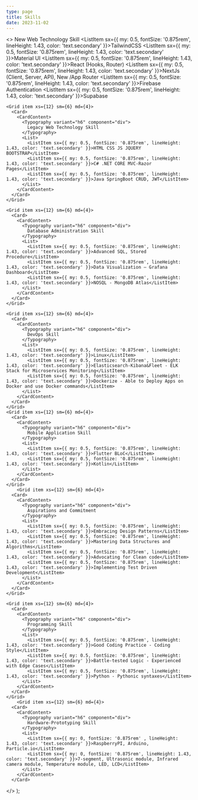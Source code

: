 ```yaml
---
type: page
title: Skills
date: 2023-11-02
---
```



  <>
  <Grid container spacing={2}>
    <Grid item xs={12} sm={6} md={4}>
      <Card>
        <CardContent>
          <Typography variant="h6" component="div">
            New Web Technology Skill
          </Typography>
          <List>
            <ListItem sx={{ my: 0.5, fontSize: '0.875rem', lineHeight: 1.43, color: 'text.secondary' }}>TailwindCSS</ListItem>
            <ListItem sx={{ my: 0.5, fontSize: '0.875rem', lineHeight: 1.43, color: 'text.secondary' }}>Material UI</ListItem>
            <ListItem sx={{ my: 0.5, fontSize: '0.875rem', lineHeight: 1.43, color: 'text.secondary' }}>React (Hooks, Router)</ListItem>
            <ListItem sx={{ my: 0.5, fontSize: '0.875rem', lineHeight: 1.43, color: 'text.secondary' }}>NextJs (Client, Server, API), New /App Router</ListItem>
            <ListItem sx={{ my: 0.5, fontSize: '0.875rem', lineHeight: 1.43, color: 'text.secondary' }}>Firebase Authentication</ListItem>
            <ListItem sx={{ my: 0.5, fontSize: '0.875rem', lineHeight: 1.43, color: 'text.secondary' }}>Supabase</ListItem>
          </List>
        </CardContent>
      </Card>
    </Grid>

    <Grid item xs={12} sm={6} md={4}>
      <Card>
        <CardContent>
          <Typography variant="h6" component="div">
            Legacy Web Technology Skill 
          </Typography>
          <List>
            <ListItem sx={{ my: 0.5, fontSize: '0.875rem', lineHeight: 1.43, color: 'text.secondary' }}>HTML CSS JS JQUERY BOOTSTRAP</ListItem>
            <ListItem sx={{ my: 0.5, fontSize: '0.875rem', lineHeight: 1.43, color: 'text.secondary' }}>C# .NET CORE MVC-Razor Pages</ListItem>
            <ListItem sx={{ my: 0.5, fontSize: '0.875rem', lineHeight: 1.43, color: 'text.secondary' }}>Java SpringBoot CRUD, JWT</ListItem>
          </List>
        </CardContent>
      </Card>
    </Grid>

    <Grid item xs={12} sm={6} md={4}>
      <Card>
        <CardContent>
          <Typography variant="h6" component="div">
            Database Administration Skill
          </Typography>
          <List>
            <ListItem sx={{ my: 0.5, fontSize: '0.875rem', lineHeight: 1.43, color: 'text.secondary' }}>Advanced SQL, Stored Procedure</ListItem>
            <ListItem sx={{ my: 0.5, fontSize: '0.875rem', lineHeight: 1.43, color: 'text.secondary' }}>Data Visualization – Grafana Dashboard</ListItem>
            <ListItem sx={{ my: 0.5, fontSize: '0.875rem', lineHeight: 1.43, color: 'text.secondary' }}>NOSQL - MongoDB Atlas</ListItem>
          </List>
        </CardContent>
      </Card>
    </Grid>

    <Grid item xs={12} sm={6} md={4}>
      <Card>
        <CardContent>
          <Typography variant="h6" component="div">
            DevOps Skill
          </Typography>
          <List>
            <ListItem sx={{ my: 0.5, fontSize: '0.875rem', lineHeight: 1.43, color: 'text.secondary' }}>Linux</ListItem>
            <ListItem sx={{ my: 0.5, fontSize: '0.875rem', lineHeight: 1.43, color: 'text.secondary' }}>Elasticsearch-Kibana&Fleet - ELK Stack for Microservices Monitoring</ListItem>
            <ListItem sx={{ my: 0.5, fontSize: '0.875rem', lineHeight: 1.43, color: 'text.secondary' }}>Dockerize - Able to Deploy Apps on Docker and use Docker commands</ListItem>
          </List>
        </CardContent>
      </Card>
    </Grid>
    <Grid item xs={12} sm={6} md={4}>
      <Card>
        <CardContent>
          <Typography variant="h6" component="div">
            Mobile Application Skill
          </Typography>
          <List>
            <ListItem sx={{ my: 0.5, fontSize: '0.875rem', lineHeight: 1.43, color: 'text.secondary' }}>Flutter BLoC</ListItem>            
            <ListItem sx={{ my: 0.5, fontSize: '0.875rem', lineHeight: 1.43, color: 'text.secondary' }}>Kotlin</ListItem>
          </List>
        </CardContent>
      </Card>
    </Grid>
        <Grid item xs={12} sm={6} md={4}>
      <Card>
        <CardContent>
          <Typography variant="h6" component="div">
            Aspirations and Commitment
          </Typography>
          <List>
            <ListItem sx={{ my: 0.5, fontSize: '0.875rem', lineHeight: 1.43, color: 'text.secondary' }}>Embracing Design Patterns</ListItem>
            <ListItem sx={{ my: 0.5, fontSize: '0.875rem', lineHeight: 1.43, color: 'text.secondary' }}>Mastering Data Structures and Algorithms</ListItem>
            <ListItem sx={{ my: 0.5, fontSize: '0.875rem', lineHeight: 1.43, color: 'text.secondary' }}>Advocating for Clean code</ListItem>
            <ListItem sx={{ my: 0.5, fontSize: '0.875rem', lineHeight: 1.43, color: 'text.secondary' }}>Implementing Test Driven Development</ListItem>
          </List>
        </CardContent>
      </Card>
    </Grid>

    <Grid item xs={12} sm={6} md={4}>
      <Card>
        <CardContent>
          <Typography variant="h6" component="div">
            Programming Skill
          </Typography>
          <List>
            <ListItem sx={{ my: 0.5, fontSize: '0.875rem', lineHeight: 1.43, color: 'text.secondary' }}>Good Coding Practice - Coding Style</ListItem>
            <ListItem sx={{ my: 0.5, fontSize: '0.875rem', lineHeight: 1.43, color: 'text.secondary' }}>Battle-tested Logic - Experienced with Edge Cases</ListItem>
            <ListItem sx={{ my: 0.5, fontSize: '0.875rem', lineHeight: 1.43, color: 'text.secondary' }}>Python - Pythonic syntaxes</ListItem>
          </List>
        </CardContent>
      </Card>
    </Grid>
        <Grid item xs={12} sm={6} md={4}>
      <Card>
        <CardContent>
          <Typography variant="h6" component="div">
            Hardware-Prototyping Skill
          </Typography>
          <List>
            <ListItem sx={{ my: 0, fontSize: '0.875rem' , lineHeight: 1.43, color: 'text.secondary' }}>RaspberryPI, Arduino, Particle.io</ListItem>
            <ListItem sx={{ my: 0, fontSize: '0.875rem', lineHeight: 1.43, color: 'text.secondary' }}>7-segment, Ultrasonic module, Infrared camera module, Temperature module, LED, LCD</ListItem>
          </List>
        </CardContent>
      </Card>
  </Grid>
</Grid>

</>
);